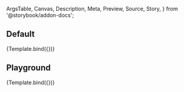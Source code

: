 <!-- @prettier -->

  ArgsTable,
  Canvas,
  Description,
  Meta,
  Preview,
  Source,
  Story,
} from '@storybook/addon-docs';


<Meta title="Molecules/Dialog" component={Dialog} argTypes={argTypes} />

<Description of={Dialog} />

## Default

<Canvas>
  <Story
    name="Default"
    args={{
      title: 'Dialog Title',
      text: 'Some sample dialog text',
    }}
  >
    {Template.bind({})}
  </Story>
</Canvas>

## Playground

<Canvas isColumn>
  <Source language="jsx" story="Playground" />
  <Story
    name="Playground"
    args={{
      title: 'Dialog Title',
      text: 'Some sample dialog text',
    }}
  >
    {Template.bind({})}
  </Story>
  <ArgsTable story="Playground" />
</Canvas>
